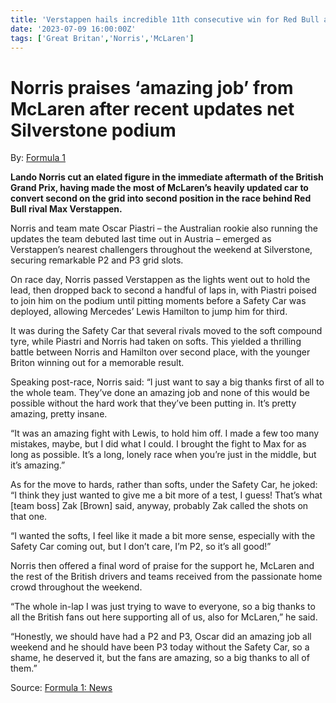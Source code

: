 ```yaml
---
title: 'Verstappen hails incredible 11th consecutive win for Red Bull as he joins elite club alongside Schumacher and Ascari'
date: '2023-07-09 16:00:00Z'
tags: ['Great Britan','Norris','McLaren']
---
```


# Norris praises ‘amazing job’ from McLaren after recent updates net Silverstone podium

By: [Formula 1](https://www.formula1.com/)

<CustomImage src="https://raw.githubusercontent.com/lordksix/f1-posts/main/images/norris-praises-amazing-job-from-mclaren-after-recent-updates-net-silverstone/norris-max-piastri.avif" alt="Norris, Verstappen and Piastri cars during 2023 Great Britan GP" />

**Lando Norris cut an elated figure in the immediate aftermath of the British Grand Prix, having made the most of McLaren’s heavily updated car to convert second on the grid into second position in the race behind Red Bull rival Max Verstappen.**

Norris and team mate Oscar Piastri – the Australian rookie also running the updates the team debuted last time out in Austria – emerged as Verstappen’s nearest challengers throughout the weekend at Silverstone, securing remarkable P2 and P3 grid slots.

On race day, Norris passed Verstappen as the lights went out to hold the lead, then dropped back to second a handful of laps in, with Piastri poised to join him on the podium until pitting moments before a Safety Car was deployed, allowing Mercedes’ Lewis Hamilton to jump him for third.

It was during the Safety Car that several rivals moved to the soft compound tyre, while Piastri and Norris had taken on softs. This yielded a thrilling battle between Norris and Hamilton over second place, with the younger Briton winning out for a memorable result.

Speaking post-race, Norris said: “I just want to say a big thanks first of all to the whole team. They’ve done an amazing job and none of this would be possible without the hard work that they’ve been putting in. It’s pretty amazing, pretty insane.

“It was an amazing fight with Lewis, to hold him off. I made a few too many mistakes, maybe, but I did what I could. I brought the fight to Max for as long as possible. It’s a long, lonely race when you’re just in the middle, but it’s amazing.”

As for the move to hards, rather than softs, under the Safety Car, he joked: “I think they just wanted to give me a bit more of a test, I guess! That’s what [team boss] Zak [Brown] said, anyway, probably Zak called the shots on that one.

“I wanted the softs, I feel like it made a bit more sense, especially with the Safety Car coming out, but I don’t care, I’m P2, so it’s all good!”

<CustomImage src="https://raw.githubusercontent.com/lordksix/f1-posts/main/images/norris-praises-amazing-job-from-mclaren-after-recent-updates-net-silverstone/norris-celebration.avif" alt="Norris celebrating" caption="Norris equalled his career best result with a run to second place" />

Norris then offered a final word of praise for the support he, McLaren and the rest of the British drivers and teams received from the passionate home crowd throughout the weekend.

“The whole in-lap I was just trying to wave to everyone, so a big thanks to all the British fans out here supporting all of us, also for McLaren,” he said.

“Honestly, we should have had a P2 and P3, Oscar did an amazing job all weekend and he should have been P3 today without the Safety Car, so a shame, he deserved it, but the fans are amazing, so a big thanks to all of them.”

Source: [Formula 1: News](https://www.formula1.com/en/latest/article.norris-praises-amazing-job-from-mclaren-after-recent-updates-net-silverstone.3IW9PVqP0vRdjkAvZihS0f.html)